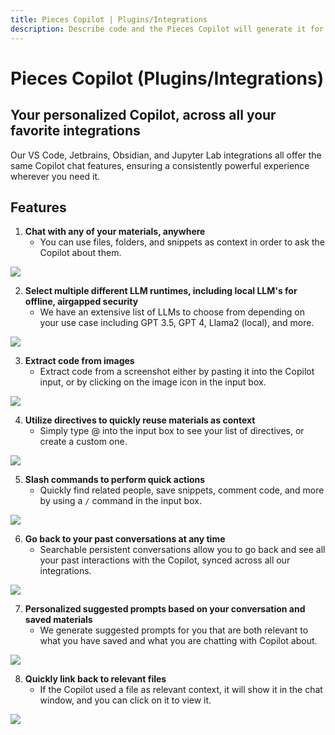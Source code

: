 ```yaml
---
title: Pieces Copilot | Plugins/Integrations
description: Describe code and the Pieces Copilot will generate it for you, or ask qGPT questions about code you have already saved from your IDE or browser.
---
```


# Pieces Copilot (Plugins/Integrations)

## Your personalized Copilot, across all your favorite integrations

Our VS Code, Jetbrains, Obsidian, and Jupyter Lab integrations all offer the same Copilot chat features, ensuring a consistently powerful experience wherever you need it.

## Features
1. **Chat with any of your materials, anywhere**
    - You can use files, folders, and snippets as context in order to ask the Copilot about them.

<Image zoom src="https://storage.googleapis.com/pieces_multimedia/PROMOTIONAL/PIECES_FOR_DEVELOPERS/VS_CODE/MACOS/COPILOT_CONTEXT_GENERIC/16X9/PIECES_FOR_DEVELOPERS-VS_CODE-COPILOT_CONTEXT_GENERIC-MACOS-16X9-1_10_2024.GIF" />

2. **Select multiple different LLM runtimes, including local LLM's for offline, airgapped security**
    - We have an extensive list of LLMs to choose from depending on your use case including GPT 3.5, GPT 4, Llama2 (local), and more.

<Image zoom src="https://storage.googleapis.com/pieces_multimedia/PROMOTIONAL/PIECES_FOR_DEVELOPERS/VS_CODE/MACOS/ANY_FEATURE/16X9/PIECES_FOR_DEVELOPERS-VS_CODE-ANY_FEATURE-MACOS-16X9-1_10_2024.GIF" />

3. **Extract code from images**
    - Extract code from a screenshot either by pasting it into the Copilot input, or by clicking on the image icon in the input box.

<Image zoom src="https://storage.googleapis.com/pieces_multimedia/PROMOTIONAL/PIECES_FOR_DEVELOPERS/VS_CODE/MACOS/COPILOT_OCR/16X9/PIECES_FOR_DEVELOPERS-VS_CODE-COPILOT_OCR-MACOS-16X9-1_10_2024.GIF" />

4. **Utilize directives to quickly reuse materials as context**
    - Simply type @ into the input box to see your list of directives, or create a custom one.

<Image zoom src="https://storage.googleapis.com/pieces_multimedia/PROMOTIONAL/PIECES_FOR_DEVELOPERS/VS_CODE/MACOS/ANY_FEATURE/16X9/PIECES_FOR_DEVELOPERS-VS_CODE-ANY_FEATURE-MACOS-16X9-1_10_2024.GIF" />

5. **Slash commands to perform quick actions**
    - Quickly find related people, save snippets, comment code, and more by using a `/` command in the input box.

<Image zoom src="https://storage.googleapis.com/pieces_multimedia/PROMOTIONAL/PIECES_FOR_DEVELOPERS/VS_CODE/MACOS/ANY_FEATURE/16X9/PIECES_FOR_DEVELOPERS-VS_CODE-ANY_FEATURE-MACOS-16X9-1_10_2024.GIF" />

6. **Go back to your past conversations at any time**
    - Searchable persistent conversations allow you to go back and see all your past interactions with the Copilot, synced across all our integrations.

<Image zoom src="https://storage.googleapis.com/pieces_multimedia/PROMOTIONAL/PIECES_FOR_DEVELOPERS/VS_CODE/MACOS/GLOBAL_COPILOT/16X9/PIECES_FOR_DEVELOPERS-VS_CODE-GLOBAL_COPILOT-MACOS-16X9-1_10_2024.GIF" />

7. **Personalized suggested prompts based on your conversation and saved materials**
    - We generate suggested prompts for you that are both relevant to what you have saved and what you are chatting with Copilot about.

<Image zoom src="https://storage.googleapis.com/pieces_multimedia/PROMOTIONAL/PIECES_FOR_DEVELOPERS/VS_CODE/MACOS/SUGGESTED_MATERIALS/16X9/PIECES_FOR_DEVELOPERS-VS_CODE-SUGGESTED_MATERIALS-MACOS-16X9-1_10_2024.GIF" />

8. **Quickly link back to relevant files**
    - If the Copilot used a file as relevant context, it will show it in the chat window, and you can click on it to view it.

<Image zoom src="https://storage.googleapis.com/pieces_multimedia/PROMOTIONAL/PIECES_FOR_DEVELOPERS/VS_CODE/MACOS/COPILOT_CONTEXT_FILES/16X9/PIECES_FOR_DEVELOPERS-VS_CODE-COPILOT_CONTEXT_FILES-MACOS-16X9-1_10_2024.GIF" />
